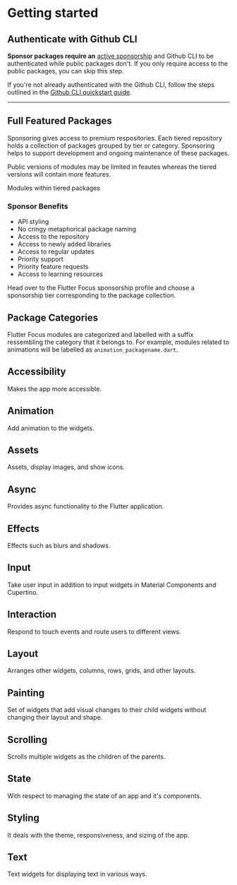 # Getting started

## Authenticate with Github CLI
**Sponsor packages require an** [active sponsorship]() and Github CLI to be authenticated while public packages don't. If you only require access to the public packages, you can skip this step.

If you're not already authenticated with the Github CLI, follow the steps outlined in the [Github CLI quickstart guide](https://docs.github.com/en/enterprise-cloud@latest/github-cli/github-cli/quickstart).

---

## Full Featured Packages
Sponsoring gives access to premium respositories. Each tiered repository holds a collection of packages grouped by tier or category. Sponsoring helps to support development and ongoing maintenance of these packages.

Public versions of modules may be limited in feautes whereas the tiered versions will contain more features.

Modules within tiered packages

### Sponsor Benefits
- API styling
- No cringy metaphorical package naming
- Access to the repository
- Access to newly added libraries
- Access to regular updates
- Priority support
- Priority feature requests
- Access to learning resources

Head over to the Flutter Focus sponsorship profile and choose a sponsorship tier corresponding to the package collection.



## Package Categories
Flutter Focus modules are categorized and labelled with a suffix ressembling the category that it belongs to.
For example, modules related to animations will be labelled as  `animation_packagename.dart`.

## Accessibility
Makes the app more accessible.

## Animation
Add animation to the widgets.

## Assets
Assets, display images, and show icons.

## Async
Provides async functionality to the Flutter application.

## Effects
Effects such as blurs and shadows.

## Input
Take user input in addition to input widgets in Material Components and Cupertino.

## Interaction
Respond to touch events and route users to different views.

## Layout
Arranges other widgets, columns, rows, grids, and other layouts.

## Painting
Set of widgets that add visual changes to their child widgets without changing their layout and shape.

## Scrolling
Scrolls multiple widgets as the children of the parents.

## State
With respect to managing the state of an app and it's components.

## Styling
It deals with the theme, responsiveness, and sizing of the app.

## Text
Text widgets for displaying text in various ways.
